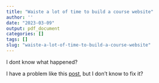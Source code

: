 ```yaml
---
title: "Waiste a lot of time to build a course website"
author: ''
date: "2023-03-09"
output: pdf_document
categories: []
tags: []
slug: "waiste-a-lot-of-time-to-build-a-course-website"
---
```

I dont know what happened?


I have a problem like this [post](https://wordpress.org/support/topic/add-new-post-page-page-not-loading-unable-to-edit-page/), but I don't know to fix it?